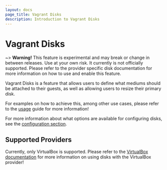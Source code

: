 ```yaml
---
layout: docs
page_title: Vagrant Disks
description: Introduction to Vagrant Disks
---
```


# Vagrant Disks

~> **Warning!** This feature is experimental and may break or
change in between releases. Use at your own risk. It currently is not officially
supported. Please refer to the provider specific disk documentation
for more information on how to use and enable this feature.

Vagrant Disks is a feature that allows users to define what mediums should be attached
to their guests, as well as allowing users to resize their primary disk.

For examples on how to achieve this, among other use cases, please refer to the [usage](/vagrant/docs/disks/usage)
guide for more information!

For more information about what options are available for configuring disks, see the
[configuration section](/vagrant/docs/disks/configuration).

## Supported Providers

Currently, only VirtualBox is supported. Please refer to the [VirtualBox documentation](/vagrant/docs/disks/virtualbox) for more information on using disks with the VirtualBox provider!
